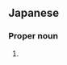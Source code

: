 ==Japanese==
{{ja-kanjitab|のぶ|かず}}

===Proper noun===
{{ja-pos|proper|のぶかず}}

# {{given name|male|lang=ja|sort=のぶかず}}